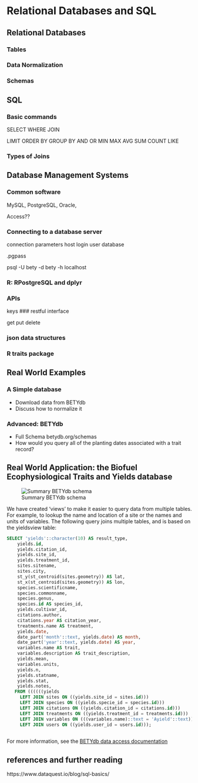 # Relational Databases and SQL

## Relational Databases

### Tables

### Data Normalization

### Schemas



## SQL

### Basic commands

SELECT
WHERE
JOIN

LIMIT
ORDER BY
GROUP BY
AND
OR
MIN
MAX
AVG
SUM
COUNT
LIKE


### Types of Joins

## Database Management Systems

### Common software

MySQL, PostgreSQL, Oracle, 

Access??

### Connecting to a database server

connection parameters
host
login
user
database

.pgpass

psql -U bety -d bety -h localhost

### R: RPostgreSQL and dplyr



### APIs

keys
### restful interface

get put delete 

### json data structures

### R traits package

## Real World Examples

### A Simple database

* Download data from BETYdb
* Discuss how to normalize it

### Advanced: BETYdb

* Full Schema betydb.org/schemas
* How would you query all of the planting dates associated with a trait record?

## Real World Application: the Biofuel Ecophysiological Traits and Yields database

![Summary BETYdb schema](hhttps://pecan.gitbooks.io/betydb-data-access/content/betydb_schema.png)

We have created 'views' to make it easier to query data from multiple tables. For example, to lookup the name and location of a site or the names and units of variables. The following query joins multiple tables, and is based on the yieldsview table:

```sql
SELECT 'yields'::character(10) AS result_type,
    yields.id,
    yields.citation_id,
    yields.site_id,
    yields.treatment_id,
    sites.sitename,
    sites.city,
    st_y(st_centroid(sites.geometry)) AS lat,
    st_x(st_centroid(sites.geometry)) AS lon,
    species.scientificname,
    species.commonname,
    species.genus,
    species.id AS species_id,
    yields.cultivar_id,
    citations.author,
    citations.year AS citation_year,
    treatments.name AS treatment,
    yields.date,
    date_part('month'::text, yields.date) AS month,
    date_part('year'::text, yields.date) AS year,
    variables.name AS trait,
    variables.description AS trait_description,
    yields.mean,
    variables.units,
    yields.n,
    yields.statname,
    yields.stat,
    yields.notes,
   FROM ((((((yields
     LEFT JOIN sites ON ((yields.site_id = sites.id)))
     LEFT JOIN species ON ((yields.specie_id = species.id)))
     LEFT JOIN citations ON ((yields.citation_id = citations.id)))
     LEFT JOIN treatments ON ((yields.treatment_id = treatments.id)))
     LEFT JOIN variables ON (((variables.name)::text = 'Ayield'::text)))
     LEFT JOIN users ON ((yields.user_id = users.id)));
     
```

For more information, see the [BETYdb data access documentation](https://pecan.gitbooks.io/betydb-data-access/content/sqlqueries.html)

## references and further reading

https://www.dataquest.io/blog/sql-basics/
